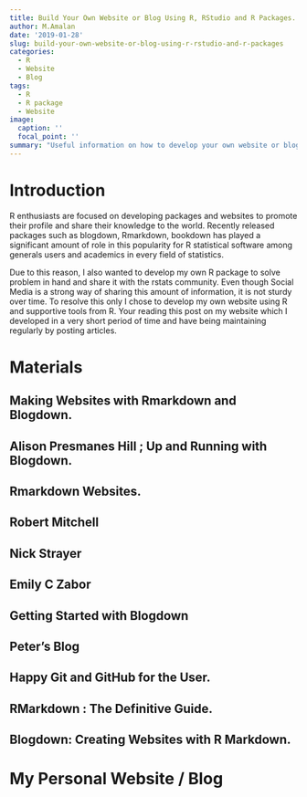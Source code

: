 ```yaml
---
title: Build Your Own Website or Blog Using R, RStudio and R Packages.
author: M.Amalan
date: '2019-01-28'
slug: build-your-own-website-or-blog-using-r-rstudio-and-r-packages
categories:
  - R
  - Website
  - Blog
tags:
  - R
  - R package
  - Website
image:
  caption: ''
  focal_point: ''
summary: "Useful information on how to develop your own website or blog using R."  
---
```


# Introduction

R enthusiasts are focused on developing packages and websites to promote their profile and share 
their knowledge to the world. Recently released packages such as blogdown, Rmarkdown, bookdown 
has played a significant amount of role in this popularity for R statistical software among 
generals users and academics in every field of statistics.

Due to this reason, I also wanted to develop my own R package to solve problem in hand and share
it with the rstats community. Even though Social Media is a strong way of sharing this amount of
information, it is not sturdy over time. To resolve this only I chose to develop my own website
using R and supportive tools from R. Your reading this post on my website which I developed in a 
very short period of time and have being maintaining regularly by posting articles. 

# Materials

## Making Websites with Rmarkdown and Blogdown.

## Alison Presmanes Hill ; Up and Running with Blogdown.

## Rmarkdown Websites.

## Robert Mitchell

## Nick Strayer

## Emily C Zabor

## Getting Started with Blogdown

## Peter's Blog

## Happy Git and GitHub for the User.

## RMarkdown : The Definitive Guide.

## Blogdown: Creating Websites with R Markdown.

# My Personal Website / Blog

